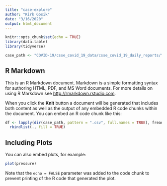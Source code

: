 ```yaml
---
title: "case-explore"
author: "Kirk Gosik"
date: "3/16/2020"
output: html_document
---
```


```r
knitr::opts_chunk$set(echo = TRUE)
library(data.table)
library(tidyverse)

case_path <- "COVID-19/csse_covid_19_data/csse_covid_19_daily_reports/"
```

## R Markdown

This is an R Markdown document. Markdown is a simple formatting syntax for authoring HTML, PDF, and MS Word documents. For more details on using R Markdown see <http://rmarkdown.rstudio.com>.

When you click the **Knit** button a document will be generated that includes both content as well as the output of any embedded R code chunks within the document. You can embed an R code chunk like this:

```r
df <- lapply(dir(case_path, pattern = ".csv", full.names = TRUE), fread) %>% 
  rbindlist(., fill = TRUE)
```

## Including Plots

You can also embed plots, for example:

```r
plot(pressure)
```

Note that the `echo = FALSE` parameter was added to the code chunk to prevent printing of the R code that generated the plot.
